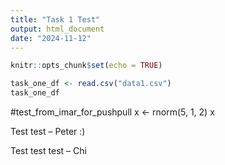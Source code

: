 ```yaml
---
title: "Task 1 Test"
output: html_document
date: "2024-11-12"
---
```


```r
knitr::opts_chunk$set(echo = TRUE)
```

```r
task_one_df <- read.csv("data1.csv")
task_one_df

```

#test_from_imar_for_pushpull
x <- rnorm(5, 1, 2)
x

Test test -- Peter :)

Test test test -- Chi
